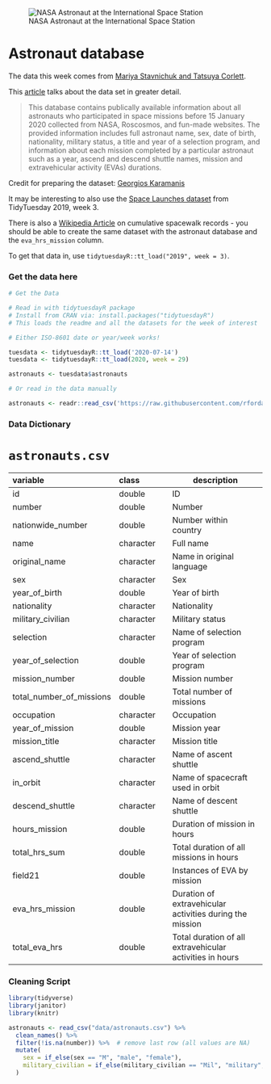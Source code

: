 ![NASA Astronaut at the International Space Station](https://images.unsplash.com/photo-1447433865958-f402f562b843?ixlib=rb-1.2.1&ixid=eyJhcHBfaWQiOjEyMDd9&auto=format&fit=crop&w=1352&q=80)

# Astronaut database

The data this week comes from [Mariya Stavnichuk and Tatsuya Corlett](https://data.mendeley.com/datasets/86tsnnbv2w/1).

This [article](https://www.sciencedirect.com/science/article/abs/pii/S2214552420300444) talks about the data set in greater detail.

> This database contains publically available information about all astronauts who participated in space missions before 15 January 2020 collected from NASA, Roscosmos, and fun-made websites. The provided information includes full astronaut name, sex, date of birth, nationality, military status, a title and year of a selection program, and information about each mission completed by a particular astronaut such as a year, ascend and descend shuttle names, mission and extravehicular activity (EVAs) durations.

Credit for preparing the dataset: [Georgios Karamanis](https://twitter.com/geokaramanis)

It may be interesting to also use the [Space Launches dataset](https://github.com/rfordatascience/tidytuesday/tree/master/data/2019/2019-01-15) from TidyTuesday 2019, week 3.

There is also a [Wikipedia Article](https://en.wikipedia.org/wiki/List_of_cumulative_spacewalk_records) on cumulative spacewalk records - you should be able to create the same dataset with the astronaut database and the `eva_hrs_mission` column.

To get that data in, use `tidytuesdayR::tt_load("2019", week = 3)`.

### Get the data here

```r
# Get the Data

# Read in with tidytuesdayR package 
# Install from CRAN via: install.packages("tidytuesdayR")
# This loads the readme and all the datasets for the week of interest

# Either ISO-8601 date or year/week works!

tuesdata <- tidytuesdayR::tt_load('2020-07-14')
tuesdata <- tidytuesdayR::tt_load(2020, week = 29)

astronauts <- tuesdata$astronauts

# Or read in the data manually

astronauts <- readr::read_csv('https://raw.githubusercontent.com/rfordatascience/tidytuesday/master/data/2020/2020-07-14/astronauts.csv')

```

### Data Dictionary

# `astronauts.csv`

| variable                 | class     | description                                              |
|:----------------|:------------------|---------------------------------------|
| id                       | double    | ID                                                       |
| number                   | double    | Number                                                   |
| nationwide_number        | double    | Number within country                                    |
| name                     | character | Full name                                                |
| original_name            | character | Name in original language                                |
| sex                      | character | Sex                                                      |
| year_of_birth            | double    | Year of birth                                            |
| nationality              | character | Nationality                                              |
| military_civilian        | character | Military status                                          |
| selection                | character | Name of selection program                                |
| year_of_selection        | double    | Year of selection program                                |
| mission_number           | double    | Mission number                                           |
| total_number_of_missions | double    | Total number of missions                                 |
| occupation               | character | Occupation                                               |
| year_of_mission          | double    | Mission year                                             |
| mission_title            | character | Mission title                                            |
| ascend_shuttle           | character | Name of ascent shuttle                                   |
| in_orbit                 | character | Name of spacecraft used in orbit                         |
| descend_shuttle          | character | Name of descent shuttle                                  |
| hours_mission            | double    | Duration of mission in hours                             |
| total_hrs_sum            | double    | Total duration of all missions in hours                  |
| field21                  | double    | Instances of EVA by mission                              |
| eva_hrs_mission          | double    | Duration of extravehicular activities during the mission |
| total_eva_hrs            | double    | Total duration of all extravehicular activities in hours |

### Cleaning Script

```r
library(tidyverse)
library(janitor)
library(knitr)

astronauts <- read_csv("data/astronauts.csv") %>% 
  clean_names() %>% 
  filter(!is.na(number)) %>%  # remove last row (all values are NA)
  mutate(
    sex = if_else(sex == "M", "male", "female"),
    military_civilian = if_else(military_civilian == "Mil", "military", "civilian")
  )
```

